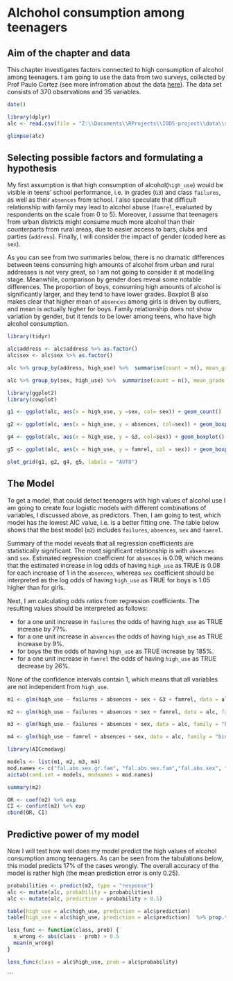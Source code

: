 # Alchohol consumption among teenagers



## Aim of the chapter and data

This chapter investigates factors connected to high consumption of alcohol among teenagers. I am going to use the data from two surveys, collected by Prof Paulo Cortez (see more infromation about the data [here](https://archive.ics.uci.edu/ml/datasets/Student+Performance)). The data set consists of 370 observations and 35 variables.

```r
date()

library(dplyr)
alc <- read.csv(file = "Z:\\Documents\\RProjects\\IODS-project\\data\\students.csv")

glimpse(alc)

```

## Selecting possible factors and formulating a hypothesis

My first assumption is that high consumption of alcohol(`high_use`) would be visible in teens' school performance, i.e. in grades (`G3`) and class `failures`, as well as their `absences` from school. I also speculate that difficult relationship with family may lead to alcohol abuse (`famrel`, evaluated by respondents on the scale from 0 to 5). Moreover, I assume that teenagers from urban districts might consume much more alcohol than their counterparts from rural areas, due to easier access to bars, clubs and parties (`address`). Finally, I will consider the impact of gender (coded here as `sex`).

As you can see from two summaries below, there is no dramatic differences between teens consuming high amounts of alcohol from urban and rural addresses is not very great, so I am not going to consider it at modelling stage. Meanwhile, comparison by gender does reveal some notable differences. The proportion of boys, consuming high amounts of alcohol is significantly larger, and they tend to have lower grades. Boxplot B also makes clear that higher mean of `absences` among girls is driven by outliers, and mean is actually higher for boys. Family relationship does not show variation by gender, but it tends to be lower among teens, who have high alcohol consumption.

```r
library(tidyr)

alc$address <- alc$address %>% as.factor()
alc$sex <- alc$sex %>% as.factor()

alc %>% group_by(address, high_use) %>%  summarise(count = n(), mean_grade = mean(G3), failures = mean(failures), absences = mean(absences), famrel = mean(famrel))

alc %>% group_by(sex, high_use) %>%  summarise(count = n(), mean_grade = mean(G3), failures = mean(failures), absences = mean(absences), famrel = mean(famrel))

library(ggplot2)
library(cowplot)

g1 <- ggplot(alc, aes(x = high_use, y =sex, col= sex)) + geom_count()

g2 <- ggplot(alc, aes(x = high_use, y = absences, col=sex)) + geom_boxplot()

g4 <- ggplot(alc, aes(x = high_use, y = G3, col=sex)) + geom_boxplot() + ylab("grade")

g5 <- ggplot(alc, aes(x = high_use, y = famrel, col = sex)) + geom_boxplot()+ ylab("family relationship")

plot_grid(g1, g2, g4, g5, labels = "AUTO")

```

## The Model

To get a model, that could detect teenagers with high values of alcohol use I am going to create four logistic models with different combinations of variables, I discussed above, as predictors. Then, I am going to test, which model has the lowest AIC value, i.e. is a better fitting one. The table below shows that the best model (`m2`) includes `failures`, `absences`, `sex` and `famrel`.

Summary of the model reveals that all regression coefficients are statistically significant. The most significant relationship is with `absences` and `sex`. Estimated regression coefficient for `absences` is 0.09, which means that the estimated increase in log odds of having `high_use` as TRUE is 0.08 for each increase of 1 in the `absences`, whereas `sex` coefficient should be interpreted as the log odds of having `high_use` as TRUE for boys is 1.05 higher than for girls.

Next, I am calculating odds ratios from regression coefficients. The resulting values should be interpreted as follows:

* for a one unit increase in `failures` the odds of having `high_use` as TRUE increase by 77%. 
* for a one unit increase in `absences` the odds of having `high_use` as TRUE increase by 9%.
* for boys the the odds of having `high_use` as TRUE increase by 185%.
* for a one unit increase in `famrel` the odds of having `high_use` as TRUE decrease by 26%.

None of the confidence intervals contain 1, which means that all variables are not independent from `high_use`.

```r
m1 <- glm(high_use ~ failures + absences + sex + G3 + famrel, data = alc, family = "binomial")

m2 <- glm(high_use ~ failures + absences + sex + famrel, data = alc, family = "binomial")

m3 <- glm(high_use ~ failures + absences + sex, data = alc, family = "binomial")

m4 <- glm(high_use ~ famrel + absences + sex, data = alc, family = "binomial")

library(AICcmodavg)

models <- list(m1, m2, m3, m4)
mod.names <- c("fal.abs.sex.gr.fam", "fal.abs.sex.fam","fal.abs.sex", "abs.sex.fam" )
aictab(cand.set = models, modnames = mod.names)

summary(m2)

OR <- coef(m2) %>% exp
CI <- confint(m2) %>% exp
cbind(OR, CI)

```

## Predictive power of my model

Now I will test how well does my model predict the high values of alcohol consumption among teenagers. As can be seen from the tabulations below, this model predicts 17% of the cases wrongly. The overall accuracy of the model is rather high (the mean prediction error is only 0.25).

```r
probabilities <- predict(m2, type = "response")
alc <- mutate(alc, probability = probabilities)
alc <- mutate(alc, prediction = probability > 0.5)

table(high_use = alc$high_use, prediction = alc$prediction)
table(high_use = alc$high_use, prediction = alc$prediction)  %>% prop.table() %>% addmargins()

loss_func <- function(class, prob) {
  n_wrong <- abs(class - prob) > 0.5
  mean(n_wrong)
}

loss_func(class = alc$high_use, prob = alc$probability)

```

```
